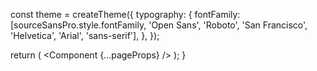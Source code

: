 

const theme = createTheme({
  typography: {
    fontFamily: [sourceSansPro.style.fontFamily, 'Open Sans', 'Roboto', 'San Francisco', 'Helvetica', 'Arial', 'sans-serif'],
  },
});

  return (
    <SiteProvider>
      <LocaleProvider i18nData={pageProps.i18nData}>
        <NodeDataProvider nodeVersionData={pageProps.nodeVersionData}>
          <MotionConfig reducedMotion="user">
            <ThemeProvider theme={theme}>
              <Component {...pageProps} />
            </ThemeProvider>
          </MotionConfig>
        </NodeDataProvider>
      </LocaleProvider>
    </SiteProvider>
  );
}